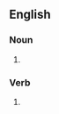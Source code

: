 ==English==

===Noun===
{{head|en|noun plural form}}

# {{plural of|stomp|lang=en}}

===Verb===
{{head|en|verb form}}

# {{en-third-person singular of|stomp}}